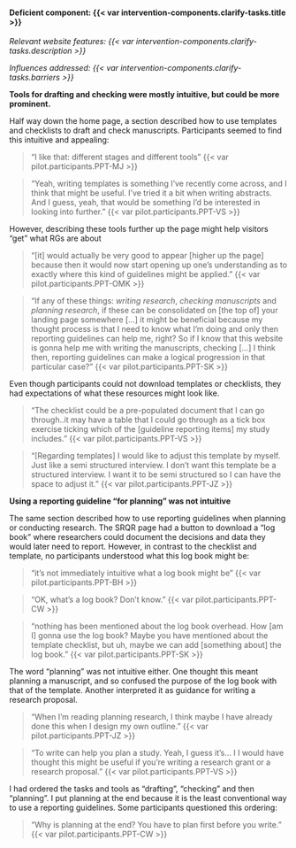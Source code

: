 #### Deficient component: {{< var intervention-components.clarify-tasks.title >}}

_Relevant website features: {{< var intervention-components.clarify-tasks.description >}}_

_Influences addressed: {{< var intervention-components.clarify-tasks.barriers >}}_

**Tools for drafting and checking were mostly intuitive, but could be more prominent.**

Half way down the home page, a section described how to use templates and checklists to draft and check manuscripts. Participants seemed to find this intuitive and appealing:

> "I like that: different stages and different tools" {{< var pilot.participants.PPT-MJ >}}

> "Yeah, writing templates is something I've recently come across, and I think that might be useful. I've tried it a bit when writing abstracts. And I guess, yeah, that would be something I'd be interested in looking into further." {{< var pilot.participants.PPT-VS >}}

However, describing these tools further up the page might help visitors "get" what RGs are about

> "[it] would actually be very good to appear [higher up the page] because then it would now start opening up one's understanding as to exactly where this kind of guidelines might be applied." {{< var pilot.participants.PPT-OMK >}}

> "If any of these things: *writing research*, *checking manuscripts* and *planning research*, if these can be consolidated on [the top of] your landing page somewhere [...] it might be beneficial because my thought process is that I need to know what I'm doing and only then reporting guidelines can help me, right? So if I know that this website is gonna help me with writing the manuscripts, checking [...] I think then, reporting guidelines can make a logical progression in that particular case?" {{< var pilot.participants.PPT-SK >}}

Even though participants could not download templates or checklists, they had expectations of what these resources might look like.

> "The checklist could be a pre-populated document that I can go through..it may have a table that I could go through as a tick box exercise ticking which of the \[guideline reporting items\] my study includes." {{< var pilot.participants.PPT-VS >}}

> "[Regarding templates] I would like to adjust this template by myself. Just like a semi structured interview. I don't want this template be a structured interview. I want it to be semi structured so I can have the space to adjust it." {{< var pilot.participants.PPT-JZ >}}

**Using a reporting guideline "for planning" was not intuitive**

The same section described how to use reporting guidelines when planning or conducting research. The SRQR page had a button to download a "log book" where researchers could document the decisions and data they would later need to report. However,  in contrast to the checklist and template, no participants understood what this log book might be:

> "it's not immediately intuitive what a log book might be" {{< var pilot.participants.PPT-BH >}}

> "OK, what's a log book? Don't know." {{< var pilot.participants.PPT-CW >}}

> "nothing has been mentioned about the log book overhead. How [am I] gonna use the log book? Maybe you have mentioned about the template checklist, but uh, maybe we can add [something about] the log book." {{< var pilot.participants.PPT-SK >}}

The word "planning" was not intuitive either. One thought this meant planning a manuscript, and so confused the purpose of the log book with that of the template. Another interpreted it as guidance for writing a research proposal.

> "When I'm reading planning research, I think maybe I have already done this when I design my own outline." {{< var pilot.participants.PPT-JZ >}}

> "To write can help you plan a study. Yeah, I guess it's... I I would have thought this might be useful if you're writing a research grant or a research proposal." {{< var pilot.participants.PPT-VS >}}

I had ordered the tasks and tools as "drafting", "checking" and then "planning". I put planning at the end because it is the least conventional way to use a reporting guidelines. Some participants questioned this ordering:

> "Why is planning at the end? You have to plan first before you write." {{< var pilot.participants.PPT-CW >}}
